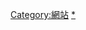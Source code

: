 {{Categories by country|nocat}}
{{Commonscat|Websites by country}}

[[Category:網站|Category:網站]]
[[Category:各國媒體|*]]